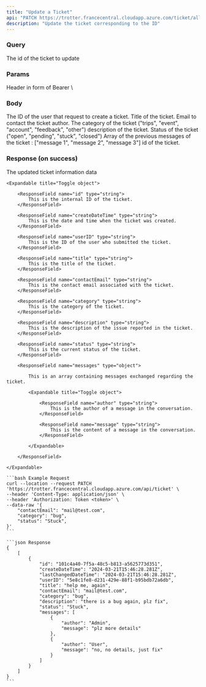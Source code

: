 ```yaml
---
title: "Update a Ticket"
api: "PATCH https://trotter.francecentral.cloudapp.azure.com/ticket/all/{id}"
description: "Update the ticket corresponding to the ID"
---
```


### Query

<ParamField query="id" type="string">
    The id of the ticket to update
</ParamField>

### Params

<ParamField type="string" header="Authorization">
    Header in form of Bearer \<jwt\>
</ParamField>

### Body

<ParamField body="userID" type="string">
    The ID of the user that request to create a ticket.
</ParamField>

<ParamField body="title" type="string">
    Title of the ticket.
</ParamField>

<ParamField body="contactEmail" type="string">
    Email to contact the ticket author.
</ParamField>

<ParamField body="category" type="string">
    The category of the ticket ("trips", "event", "account", "feedback", "other")
</ParamField>

<ParamField body="description" type="string">
    description of the ticket.
</ParamField>

<ParamField title="To be updated" body="status" icon="exclamation" type="string" default="open">
    Status of the ticket ("open", "pending", "stuck", "closed")
</ParamField>

<ParamField body="messsages" type="string">
    Array of the previous messages of the ticket : ["message 1", "message 2", "message 3"]
</ParamField>

<ParamField body="id" type="string">
    id of the ticket.
</ParamField>

### Response (on success)

<ResponseField name="response" type="object">
    The updated ticket information data

    <Expandable title="Toggle object">

        <ResponseField name="id" type="string">
            This is the internal ID of the ticket.
        </ResponseField>

        <ResponseField name="createDateTime" type="string">
            This is the date and time when the ticket was created.
        </ResponseField>

        <ResponseField name="userID" type="string">
            This is the ID of the user who submitted the ticket.
        </ResponseField>

        <ResponseField name="title" type="string">
            This is the title of the ticket.
        </ResponseField>

        <ResponseField name="contactEmail" type="string">
            This is the contact email associated with the ticket.
        </ResponseField>

        <ResponseField name="category" type="string">
            This is the category of the ticket.
        </ResponseField>

        <ResponseField name="description" type="string">
            This is the description of the issue reported in the ticket.
        </ResponseField>

        <ResponseField name="status" type="string">
            This is the current status of the ticket.
        </ResponseField>

        <ResponseField name="messages" type="object">

            This is an array containing messages exchanged regarding the ticket.

            <Expandable title="Toggle object">

                <ResponseField name="author" type="string">
                    This is the author of a message in the conversation.
                </ResponseField>

                <ResponseField name="message" type="string">
                    This is the content of a message in the conversation.
                </ResponseField>

            </Expandable>

        </ResponseField>

    </Expandable>

</ResponseField>

<RequestExample>

    ```bash Example Request
    curl --location --request PATCH 'https://trotter.francecentral.cloudapp.azure.com/api/ticket' \
    --header 'Content-Type: application/json' \
    --header 'Authorization: Token <token>' \
    --data-raw '{
        "contactEmail": "mail@test.com",
        "category": "bug",
        "status": "Stuck",
    }'
    ```

</RequestExample>

<ResponseExample>

    ```json Response
    {
        [
            {
                "id": "101c4a40-7f5a-48c5-b813-a5625773d351",
                "createDateTime": "2024-03-21T15:46:28.281Z",
                "lastChangedDateTime": "2024-03-21T15:46:28.281Z",
                "userID": "5e8c1fe8-d231-429e-88f1-b95bdb72a6db",
                "title": "help me, again",
                "contactEmail": "mail@test.com",
                "category": "bug",
                "description": "there is a bug again, plz fix",
                "status": "Stuck",
                "messages": [
                    {
                        "author": "Admin",
                        "message": "plz more details"
                    },
                    {
                        "author": "User",
                        "message": "no, no details, just fix"
                    }
                ]
            }
        ]
    }
    ```

</ResponseExample>


